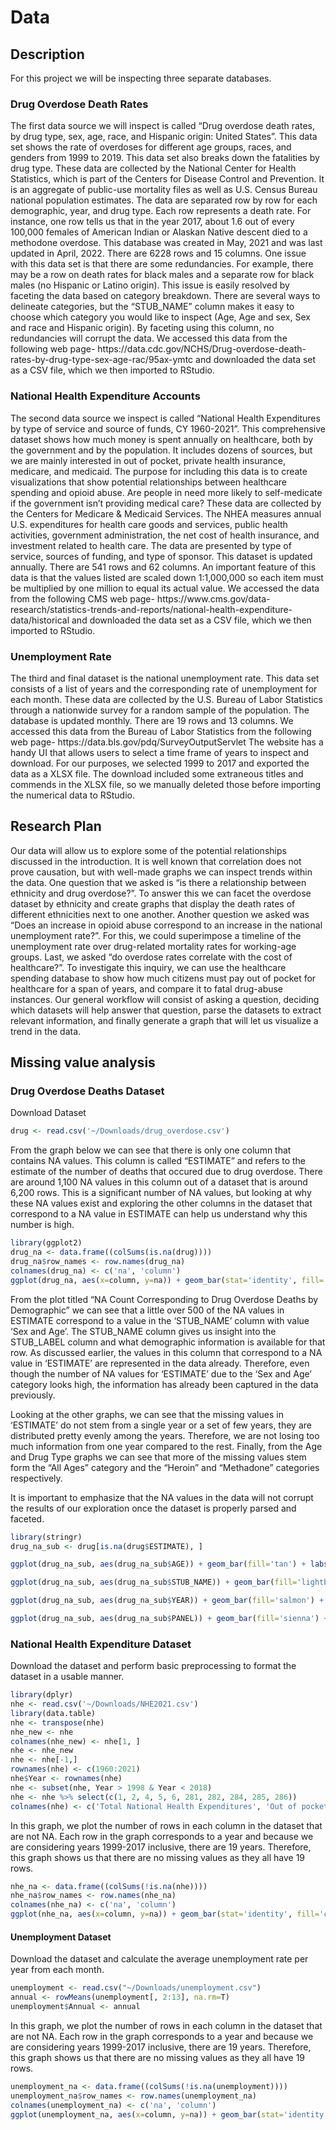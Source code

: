 # Data

## Description

For this project we will be inspecting three separate databases.

### Drug Overdose Death Rates
The first data source we will inspect is called "Drug overdose death rates, by drug type, sex, age, race, and Hispanic origin: United States". This data set shows the rate of overdoses for different age groups, races, and genders from 1999 to 2019. This data set also breaks down the fatalities by drug type. 
These data are collected by the National Center for Health Statistics, which is part of the Centers for Disease Control and Prevention. It is an aggregate of public-use mortality files as well as U.S. Census Bureau national population estimates. 
The data are separated row by row for each demographic, year, and drug type. Each row represents a death rate. For instance, one row tells us that in the year 2017, about 1.6 out of every 100,000 females of American Indian or Alaskan Native descent died to a methodone overdose. 
This database was created in May, 2021 and was last updated in April, 2022. 
There are 6228 rows and 15 columns. 
One issue with this data set is that there are some redundancies. For example, there may be a row on death rates for black males and a separate row for black males (no Hispanic or Latino origin). This issue is easily resolved by faceting the data based on category breakdown. There are several ways to delineate categories, but the "STUB_NAME" column makes it easy to choose which category you would like to inspect (Age, Age and sex, Sex and race and Hispanic origin). By faceting using this column, no redundancies will corrupt the data. 
We accessed this data from the following web page-
https://data.cdc.gov/NCHS/Drug-overdose-death-rates-by-drug-type-sex-age-rac/95ax-ymtc
and downloaded the data set as a CSV file, which we then imported to RStudio. 

### National Health Expenditure Accounts 
The second data source we inspect is called "National Health Expenditures by type of service and source of funds, CY 1960-2021". This comprehensive dataset shows how much money is spent annually on healthcare, both by the government and by the population. It includes dozens of sources, but we are mainly interested in out of pocket, private health insurance, medicare, and medicaid. The purpose for including this data is to create visualizations that show potential relationships between healthcare spending and opioid abuse. Are people in need more likely to self-medicate if the government isn't providing medical care? 
These data are collected by the Centers for Medicare & Medicaid Services. 
The NHEA measures annual U.S. expenditures for health care goods and services, public health activities, government administration, the net cost of health insurance, and investment related to health care. The data are presented by type of service, sources of funding, and type of sponsor.
This dataset is updated annually. 
There are 541 rows and 62 columns. 
An important feature of this data is that the values listed are scaled down 1:1,000,000 so each item must be multiplied by one million to equal its actual value. 
We accessed the data from the following CMS web page-
https://www.cms.gov/data-research/statistics-trends-and-reports/national-health-expenditure-data/historical
and downloaded the data set as a CSV file, which we then imported to RStudio.

### Unemployment Rate
The third and final dataset is the national unemployment rate. This data set consists of a list of years and the corresponding rate of unemployment for each month. 
These data are collected by the U.S. Bureau of Labor Statistics through a nationwide survey for a random sample of the population. 
The database is updated monthly. 
There are 19 rows and 13 columns. 
We accessed this data from the Bureau of Labor Statistics from the following web page- https://data.bls.gov/pdq/SurveyOutputServlet
The website has a handy UI that allows users to select a time frame of years to inspect and download. For our purposes, we selected 1999 to 2017 and exported the data as a XLSX file. The download included some extraneous titles and commends in the XLSX file, so we manually deleted those before importing the numerical data to RStudio. 

## Research Plan
Our data will allow us to explore some of the potential relationships discussed in the introduction. It is well known that correlation does not prove causation, but with well-made graphs we can inspect trends within the data. One question that we asked is "is there a relationship between ethnicity and drug overdose?". To answer this we can facet the overdose dataset by ethnicity and create graphs that display the death rates of different ethnicities next to one another. Another question we asked was "Does an increase in opioid abuse correspond to an increase in the national unemployment rate?". For this, we could superimpose a timeline of the unemployment rate over drug-related mortality rates for working-age groups. Last, we asked "do overdose rates correlate with the cost of healthcare?". To investigate this inquiry, we can use the healthcare spending database to show how much citizens must pay out of pocket for healthcare for a span of years, and compare it to fatal drug-abuse instances. Our general workflow will consist of asking a question, deciding which datasets will help answer that question, parse the datasets to extract relevant information, and finally generate a graph that will let us visualize a trend in the data. 

## Missing value analysis

### Drug Overdose Deaths Dataset

Download Dataset
```r
drug <- read.csv('~/Downloads/drug_overdose.csv')
```

From the graph below we can see that there is only one column that contains NA values. This column is called "ESTIMATE" and refers to the estimate of the number of deaths that occured due to drug overdose. There are around 1,100 NA values in this column out of a dataset that is around 6,200 rows. This is a significant number of NA values, but looking at why these NA values exist and exploring the other columns in the dataset that correspond to a NA value in ESTIMATE can help us understand why this number is high. 

```r
library(ggplot2)
drug_na <- data.frame((colSums(is.na(drug))))
drug_na$row_names <- row.names(drug_na)
colnames(drug_na) <- c('na', 'column')
ggplot(drug_na, aes(x=column, y=na)) + geom_bar(stat='identity', fill='cornflowerblue') + theme(axis.text.x = element_text(angle = 90, vjust = 0.5, hjust=1)) + labs(x = 'Column', y='NA Values', title='NA values for each column- Drug Overdose Dataset') + geom_text(stat='identity', aes(label=na), vjust=-1, size=2) 
```

From the plot titled "NA Count Corresponding to Drug Overdose Deaths by Demographic" we can see that a little over 500 of the NA values in ESTIMATE correspond to a value in the 'STUB_NAME' column with value 'Sex and Age'. The STUB_NAME column gives us insight into the STUB_LABEL column and what demographic information is available for that row. As discussed earlier, the values in this column that correspond to a NA value in 'ESTIMATE' are represented in the data already. Therefore, even though the number of NA values for 'ESTIMATE' due to the 'Sex and Age' category looks high, the information has already been captured in the data previously. 

Looking at the other graphs, we can see that the missing values in 'ESTIMATE' do not stem from a single year or a set of few years, they are distributed pretty evenly among the years. Therefore, we are not losing too much information from one year compared to the rest. Finally, from the Age and Drug Type graphs we can see that more of the missing values stem form the "All Ages" category and the "Heroin" and "Methadone" categories respectively. 

It is important to emphasize that the NA values in the data will not corrupt the results of our exploration once the dataset is properly parsed and faceted.
```r
library(stringr)
drug_na_sub <- drug[is.na(drug$ESTIMATE), ]

ggplot(drug_na_sub, aes(drug_na_sub$AGE)) + geom_bar(fill='tan') + labs(x = 'Age', y='# of NA Values', title='NA Count Corresponding to Drug Overdose Deaths by Age') 

ggplot(drug_na_sub, aes(drug_na_sub$STUB_NAME)) + geom_bar(fill='lightblue')+ theme(axis.text.x = element_text(angle = 90, vjust = 0.5, hjust=1))+scale_x_discrete(labels=str_wrap(c("Age", "Sex and Age", 'Sex and Race', 'Sex and Race (single race)', 'Sex, race, hispanic origin', 'Sex, race, hispanic origin (single race)'), width=10)) + labs(x = 'Demographic Category Breakdown', y='# of NA Values', title='NA Count Corresponding to Drug Overdose Deaths by Demographic')

ggplot(drug_na_sub, aes(drug_na_sub$YEAR)) + geom_bar(fill='salmon') + labs(x = 'Year', y='# of NA Values', title='NA Count Corresponding to Drug Overdose Deaths by Year')

ggplot(drug_na_sub, aes(drug_na_sub$PANEL)) + geom_bar(fill='sienna') + theme(axis.text.x = element_text(angle = 90, vjust = 0.5, hjust=1)) +scale_x_discrete(labels=str_wrap(c("All", "Opioid", 'Heroin', 'Methadone', 'Semisynthetic Opioids', 'Other synthetic opioids (Not including Methodone)'), width=10)) + labs(x = 'Drug Type', y='# of NA Values', title='NA Count Corresponding to Drug Overdose Deaths by Drug Type')

```
### National Health Expenditure Dataset
Download the dataset and perform basic preprocessing to format the dataset in a usable manner.

```r
library(dplyr)
nhe <- read.csv('~/Downloads/NHE2021.csv')
library(data.table)
nhe <- transpose(nhe)
nhe_new <- nhe
colnames(nhe_new) <- nhe[1, ]
nhe <- nhe_new
nhe <- nhe[-1,]
rownames(nhe) <- c(1960:2021) 
nhe$Year <- rownames(nhe)
nhe <- subset(nhe, Year > 1998 & Year < 2018)
nhe <- nhe %>% select(c(1, 2, 4, 5, 6, 281, 282, 284, 285, 286))
colnames(nhe) <- c('Total National Health Expenditures', 'Out of pocket', 'Private Health Insurance', 'Medicare', '          Medicaid (Title XIX)', 'Total Prescription Drug Expenditures', 'Out of pocket-Drug', 'Private Health Insurance-Drug',   'Medicare-Drug', 'Medicaid (Title XIX)-Drug' )
```
In this graph, we plot the number of rows in each column in the dataset that are not NA. Each row in the graph corresponds to a year and because we are considering years 1999-2017 inclusive, there are 19 years. Therefore, this graph shows us that there are no missing values as they all have 19 rows. 
```r
nhe_na <- data.frame((colSums(!is.na(nhe))))
nhe_na$row_names <- row.names(nhe_na)
colnames(nhe_na) <- c('na', 'column')
ggplot(nhe_na, aes(x=column, y=na)) + geom_bar(stat='identity', fill='cornflowerblue') + theme(axis.text.x = element_text(angle = 90, vjust = 0.5, hjust=1)) + labs(x = 'Column', y='# of Values', title='Number of values in each column- NHE') + scale_x_discrete(labels=str_wrap(colnames(nhe), width=10)) + geom_text(stat='identity', aes(label=na), vjust=-1, size=2) 
```

#### Unemployment Dataset
Download the dataset and calculate the average unemployment rate per year from each month.
```r
unemployment <- read.csv("~/Downloads/unemployment.csv")
annual <- rowMeans(unemployment[, 2:13], na.rm=T)
unemployment$Annual <- annual
```
In this graph, we plot the number of rows in each column in the dataset that are not NA. Each row in the graph corresponds to a year and because we are considering years 1999-2017 inclusive, there are 19 years. Therefore, this graph shows us that there are no missing values as they all have 19 rows. 

```r
unemployment_na <- data.frame((colSums(!is.na(unemployment))))
unemployment_na$row_names <- row.names(unemployment_na)
colnames(unemployment_na) <- c('na', 'column')
ggplot(unemployment_na, aes(x=column, y=na)) + geom_bar(stat='identity', fill='cornflowerblue') + theme(axis.text.x = element_text(angle = 90, vjust = 0.5, hjust=1)) + labs(x = 'Column', y='# of Values', title='Number of values in each column- Unemployment') + scale_x_discrete(labels=str_wrap(colnames(unemployment), width=10)) + geom_text(stat='identity', aes(label=na), vjust=-1, size=2) 
```
